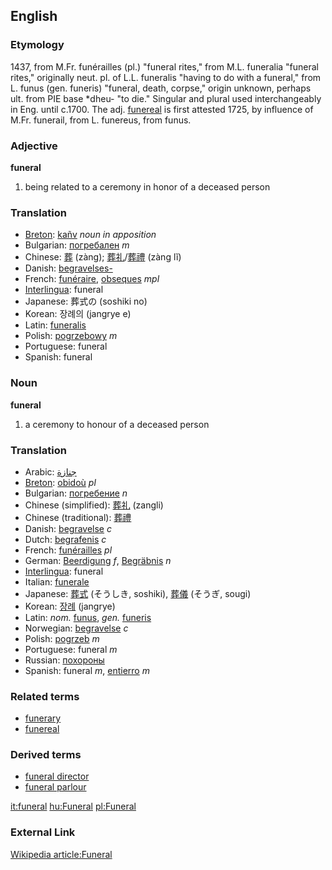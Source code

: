 ==English==
=== Etymology ===
1437, from M.Fr. funérailles (pl.) "funeral rites," from M.L. funeralia "funeral rites," originally neut. pl. of L.L. funeralis "having to do with a funeral," from L. funus (gen. funeris) "funeral, death, corpse," origin unknown, perhaps ult. from PIE base *dheu- "to die." Singular and plural used interchangeably in Eng. until c.1700. The adj. [[funereal]] is first attested 1725, by influence of M.Fr. funerail, from L. funereus, from funus.

=== Adjective ===
'''funeral'''

# being related to a ceremony in honor of a deceased person

=== Translation ===
*[[Breton]]: [[kañv]] ''noun in apposition''
*Bulgarian: [[погребален]] ''m''
*Chinese: [[葬]] (zàng); [[葬礼]]/[[葬禮]] (zàng lĭ)
*Danish: [[begravelses-]]
*French: [[funéraire]], [[obseques]] ''mpl''
*[[Interlingua]]: funeral
*Japanese: 葬式の (soshiki no)
*Korean: 장례의 (jangrye e)
*Latin: [[funeralis]]
*Polish: [[pogrzebowy]] ''m''
*Portuguese: funeral
*Spanish: funeral

=== Noun ===
'''funeral'''

# a ceremony to honour of a deceased person

=== Translation ===
*Arabic: [[جنازة]]
*[[Breton]]: [[obidoù]] ''pl''
*Bulgarian: [[погребение]] ''n''
*Chinese (simplified): [[葬礼]] (zangli)
*Chinese (traditional): [[葬禮]]
*Danish: [[begravelse]] ''c''
*Dutch: [[begrafenis]] ''c''
*French: [[funérailles]] ''pl''
*German: [[Beerdigung]] ''f'', [[Begräbnis]] ''n''
*[[Interlingua]]: funeral
*Italian: [[funerale]]
*Japanese: [[葬式]] (そうしき, soshiki), [[葬儀]] (そうぎ, sougi)
*Korean: [[장례]] (jangrye)
*Latin: ''nom.'' [[funus]], ''gen.'' [[funeris]]
*Norwegian: [[begravelse]] ''c''
*Polish: [[pogrzeb]] ''m''
*Portuguese: funeral ''m''
*Russian: [[похороны]]
*Spanish: funeral ''m'', [[entierro]] ''m''

=== Related terms ===
*[[funerary]]
*[[funereal]]

===Derived terms===
*[[funeral director]]
*[[funeral parlour]]

[[it:funeral]]
[[hu:Funeral]]
[[pl:Funeral]]

===External Link===
[http://en.wikipedia.org/wiki/Funeral Wikipedia article:Funeral]
